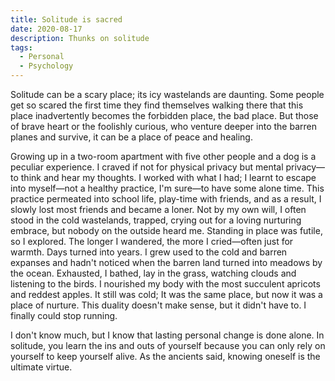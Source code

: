 ```yaml
---
title: Solitude is sacred
date: 2020-08-17
description: Thunks on solitude
tags:
  - Personal
  - Psychology
---
```

Solitude can be a scary place; its icy wastelands are daunting. Some people get so scared the first time they find themselves walking there that this place inadvertently becomes the forbidden place, the bad place. But those of brave heart or the foolishly curious, who venture deeper into the barren planes and survive, it can be a place of peace and healing.

Growing up in a two-room apartment with five other people and a dog is a peculiar experience. I craved if not for physical privacy but mental privacy—to think and hear my thoughts. I worked with what I had; I learnt to escape into myself—not a healthy practice, I'm sure—to have some alone time. This practice permeated into school life, play-time with friends, and as a result, I slowly lost most friends and became a loner. Not by my own will, I often stood in the cold wastelands, trapped, crying out for a loving nurturing embrace, but nobody on the outside heard me. Standing in place was futile, so I explored. The longer I wandered, the more I cried—often just for warmth. Days turned into years. I grew used to the cold and barren expanses and hadn't noticed when the barren land turned into meadows by the ocean. Exhausted, I bathed, lay in the grass, watching clouds and listening to the birds. I nourished my body with the most succulent apricots and reddest apples. It still was cold; It was the same place, but now it was a place of nurture. This duality doesn't make sense, but it didn't have to. I finally could stop running.

I don't know much, but I know that lasting personal change is done alone. In solitude, you learn the ins and outs of yourself because you can only rely on yourself to keep yourself alive. As the ancients said, knowing oneself is the ultimate virtue.